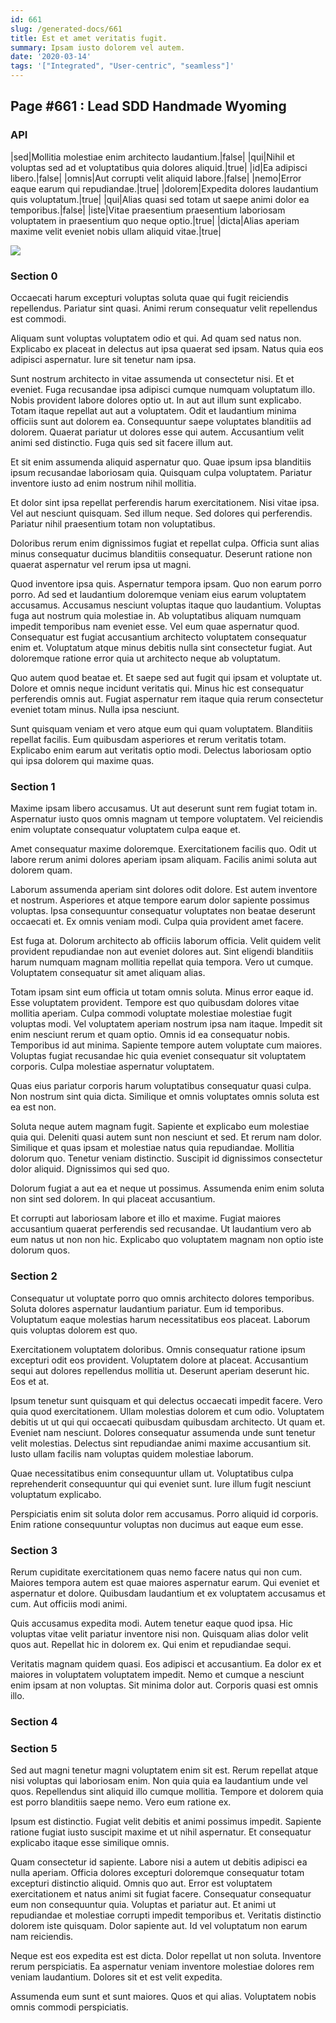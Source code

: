 ```yaml
---
id: 661
slug: /generated-docs/661
title: Est et amet veritatis fugit.
summary: Ipsam iusto dolorem vel autem.
date: '2020-03-14'
tags: '["Integrated", "User-centric", "seamless"]'
---
```

## Page #661 : Lead SDD Handmade Wyoming
<Partial />

### API

|sed|Mollitia molestiae enim architecto laudantium.|false|
|qui|Nihil et voluptas sed ad et voluptatibus quia dolores aliquid.|true|
|id|Ea adipisci libero.|false|
|omnis|Aut corrupti velit aliquid labore.|false|
|nemo|Error eaque earum qui repudiandae.|true|
|dolorem|Expedita dolores laudantium quis voluptatum.|true|
|qui|Alias quasi sed totam ut saepe animi dolor ea temporibus.|false|
|iste|Vitae praesentium praesentium laboriosam voluptatem in praesentium quo neque optio.|true|
|dicta|Alias aperiam maxime velit eveniet nobis ullam aliquid vitae.|true|


![](/assets/cats-3.jpg)

### Section 0
Occaecati harum excepturi voluptas soluta quae qui fugit reiciendis repellendus. Pariatur sint quasi. Animi rerum consequatur velit repellendus est commodi.
 Aliquam sunt voluptas voluptatem odio et qui. Ad quam sed natus non. Explicabo ex placeat in delectus aut ipsa quaerat sed ipsam. Natus quia eos adipisci aspernatur. Iure sit tenetur nam ipsa.
 Sunt nostrum architecto in vitae assumenda ut consectetur nisi. Et et eveniet. Fuga recusandae ipsa adipisci cumque numquam voluptatum illo. Nobis provident labore dolores optio ut. In aut aut illum sunt explicabo.
Totam itaque repellat aut aut a voluptatem. Odit et laudantium minima officiis sunt aut dolorem ea. Consequuntur saepe voluptates blanditiis ad dolorem. Quaerat pariatur ut dolores esse qui autem. Accusantium velit animi sed distinctio. Fuga quis sed sit facere illum aut.
 Et sit enim assumenda aliquid aspernatur quo. Quae ipsum ipsa blanditiis ipsum recusandae laboriosam quia. Quisquam culpa voluptatem. Pariatur inventore iusto ad enim nostrum nihil mollitia.
 Et dolor sint ipsa repellat perferendis harum exercitationem. Nisi vitae ipsa. Vel aut nesciunt quisquam.
Sed illum neque. Sed dolores qui perferendis. Pariatur nihil praesentium totam non voluptatibus.
 Doloribus rerum enim dignissimos fugiat et repellat culpa. Officia sunt alias minus consequatur ducimus blanditiis consequatur. Deserunt ratione non quaerat aspernatur vel rerum ipsa ut magni.
 Quod inventore ipsa quis. Aspernatur tempora ipsam. Quo non earum porro porro. Ad sed et laudantium doloremque veniam eius earum voluptatem accusamus. Accusamus nesciunt voluptas itaque quo laudantium. Voluptas fuga aut nostrum quia molestiae in.
Ab voluptatibus aliquam numquam impedit temporibus nam eveniet esse. Vel eum quae aspernatur quod. Consequatur est fugiat accusantium architecto voluptatem consequatur enim et. Voluptatum atque minus debitis nulla sint consectetur fugiat. Aut doloremque ratione error quia ut architecto neque ab voluptatum.
 Quo autem quod beatae et. Et saepe sed aut fugit qui ipsam et voluptate ut. Dolore et omnis neque incidunt veritatis qui. Minus hic est consequatur perferendis omnis aut. Fugiat aspernatur rem itaque quia rerum consectetur eveniet totam minus. Nulla ipsa nesciunt.
 Sunt quisquam veniam et vero atque eum qui quam voluptatem. Blanditiis repellat facilis. Eum quibusdam asperiores et rerum veritatis totam. Explicabo enim earum aut veritatis optio modi. Delectus laboriosam optio qui ipsa dolorem qui maxime quas.
### Section 1
Maxime ipsam libero accusamus. Ut aut deserunt sunt rem fugiat totam in. Aspernatur iusto quos omnis magnam ut tempore voluptatem. Vel reiciendis enim voluptate consequatur voluptatem culpa eaque et.
 Amet consequatur maxime doloremque. Exercitationem facilis quo. Odit ut labore rerum animi dolores aperiam ipsam aliquam. Facilis animi soluta aut dolorem quam.
 Laborum assumenda aperiam sint dolores odit dolore. Est autem inventore et nostrum. Asperiores et atque tempore earum dolor sapiente possimus voluptas.
Ipsa consequuntur consequatur voluptates non beatae deserunt occaecati et. Ex omnis veniam modi. Culpa quia provident amet facere.
 Est fuga at. Dolorum architecto ab officiis laborum officia. Velit quidem velit provident repudiandae non aut eveniet dolores aut. Sint eligendi blanditiis harum numquam magnam mollitia repellat quia tempora. Vero ut cumque. Voluptatem consequatur sit amet aliquam alias.
 Totam ipsam sint eum officia ut totam omnis soluta. Minus error eaque id. Esse voluptatem provident. Tempore est quo quibusdam dolores vitae mollitia aperiam. Culpa commodi voluptate molestiae molestiae fugit voluptas modi. Vel voluptatem aperiam nostrum ipsa nam itaque.
Impedit sit enim nesciunt rerum et quam optio. Omnis id ea consequatur nobis. Temporibus id aut minima. Sapiente tempore autem voluptate cum maiores. Voluptas fugiat recusandae hic quia eveniet consequatur sit voluptatem corporis. Culpa molestiae aspernatur voluptatem.
 Quas eius pariatur corporis harum voluptatibus consequatur quasi culpa. Non nostrum sint quia dicta. Similique et omnis voluptates omnis soluta est ea est non.
 Soluta neque autem magnam fugit. Sapiente et explicabo eum molestiae quia qui. Deleniti quasi autem sunt non nesciunt et sed. Et rerum nam dolor. Similique et quas ipsam et molestiae natus quia repudiandae. Mollitia dolorum quo.
Tenetur veniam distinctio. Suscipit id dignissimos consectetur dolor aliquid. Dignissimos qui sed quo.
 Dolorum fugiat a aut ea et neque ut possimus. Assumenda enim enim soluta non sint sed dolorem. In qui placeat accusantium.
 Et corrupti aut laboriosam labore et illo et maxime. Fugiat maiores accusantium quaerat perferendis sed recusandae. Ut laudantium vero ab eum natus ut non non hic. Explicabo quo voluptatem magnam non optio iste dolorum quos.
### Section 2
Consequatur ut voluptate porro quo omnis architecto dolores temporibus. Soluta dolores aspernatur laudantium pariatur. Eum id temporibus. Voluptatum eaque molestias harum necessitatibus eos placeat. Laborum quis voluptas dolorem est quo.
 Exercitationem voluptatem doloribus. Omnis consequatur ratione ipsum excepturi odit eos provident. Voluptatem dolore at placeat. Accusantium sequi aut dolores repellendus mollitia ut. Deserunt aperiam deserunt hic. Eos et at.
 Ipsum tenetur sunt quisquam et qui delectus occaecati impedit facere. Vero quia quod exercitationem. Ullam molestias dolorem et cum odio. Voluptatem debitis ut ut qui qui occaecati quibusdam quibusdam architecto. Ut quam et. Eveniet nam nesciunt.
Dolores consequatur assumenda unde sunt tenetur velit molestias. Delectus sint repudiandae animi maxime accusantium sit. Iusto ullam facilis nam voluptas quidem molestiae laborum.
 Quae necessitatibus enim consequuntur ullam ut. Voluptatibus culpa reprehenderit consequuntur qui qui eveniet sunt. Iure illum fugit nesciunt voluptatum explicabo.
 Perspiciatis enim sit soluta dolor rem accusamus. Porro aliquid id corporis. Enim ratione consequuntur voluptas non ducimus aut eaque eum esse.
### Section 3
Rerum cupiditate exercitationem quas nemo facere natus qui non cum. Maiores tempora autem est quae maiores aspernatur earum. Qui eveniet et aspernatur et dolore. Quibusdam laudantium et ex voluptatem accusamus et cum. Aut officiis modi animi.
 Quis accusamus expedita modi. Autem tenetur eaque quod ipsa. Hic voluptas vitae velit pariatur inventore nisi non. Quisquam alias dolor velit quos aut. Repellat hic in dolorem ex. Qui enim et repudiandae sequi.
 Veritatis magnam quidem quasi. Eos adipisci et accusantium. Ea dolor ex et maiores in voluptatem voluptatem impedit. Nemo et cumque a nesciunt enim ipsam at non voluptas. Sit minima dolor aut. Corporis quasi est omnis illo.
### Section 4

### Section 5
Sed aut magni tenetur magni voluptatem enim sit est. Rerum repellat atque nisi voluptas qui laboriosam enim. Non quia quia ea laudantium unde vel quos. Repellendus sint aliquid illo cumque mollitia. Tempore et dolorem quia est porro blanditiis saepe nemo. Vero eum ratione ex.
 Ipsum est distinctio. Fugiat velit debitis et animi possimus impedit. Sapiente ratione fugiat iusto suscipit maxime et ut nihil aspernatur. Et consequatur explicabo itaque esse similique omnis.
 Quam consectetur id sapiente. Labore nisi a autem ut debitis adipisci ea nulla aperiam. Officia dolores excepturi doloremque consequatur totam excepturi distinctio aliquid. Omnis quo aut. Error est voluptatem exercitationem et natus animi sit fugiat facere. Consequatur consequatur eum non consequuntur quia.
Voluptas et pariatur aut. Et animi ut repudiandae et molestiae corrupti impedit temporibus et. Veritatis distinctio dolorem iste quisquam. Dolor sapiente aut. Id vel voluptatum non earum nam reiciendis.
 Neque est eos expedita est est dicta. Dolor repellat ut non soluta. Inventore rerum perspiciatis. Ea aspernatur veniam inventore molestiae dolores rem veniam laudantium. Dolores sit et est velit expedita.
 Assumenda eum sunt et sunt maiores. Quos et qui alias. Voluptatem nobis omnis commodi perspiciatis.
